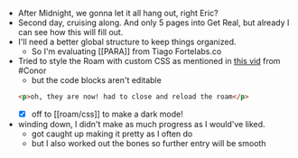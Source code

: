 - After Midnight, we gonna let it all hang out, right Eric?
- Second day, cruising along. And only 5 pages into Get Real, but already I can see how this will fill out.
- I'll need a better global structure to keep things organized.
  - So I'm evaluating [[PARA]] from Tiago Fortelabs.co
- Tried to style the Roam with custom CSS as mentioned in [this vid](https://www.youtube.com/watch?v=UY-sAC2eGyI) from #Conor
  - but the code blocks aren't editable
  ```html
  <p>oh, they are now! had to close and reload the roam</p>
  ```
  - [x] off to [[roam/css]] to make a dark mode!
- winding down, I didn't make as much progress as I would've liked.
  - got caught up making it pretty as I often do
  - but I also worked out the bones so further entry will be smooth
